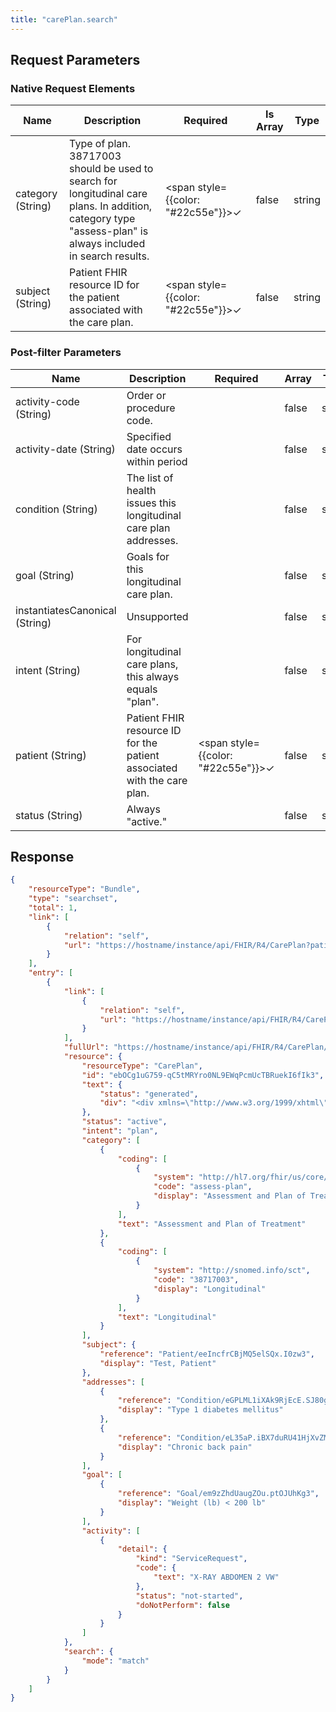 ```yaml
---
title: "carePlan.search"
---
```


## Request Parameters

### Native Request Elements
| Name | Description | Required | Is Array | Type |
|------|-------------|----------|-----------|------|
| category (String) | Type of plan. 38717003 should be used to search for longitudinal care plans. In addition, category type "assess-plan" is always included in search results. | <span style={{color: "#22c55e"}}>✓</span> | false | string |
| subject (String) | Patient FHIR resource ID for the patient associated with the care plan. | <span style={{color: "#22c55e"}}>✓</span> | false | string |

### Post-filter Parameters
| Name | Description | Required | Array | Type |
|------|-------------|----------|--------|------|
| activity-code (String) | Order or procedure code. | | false | string |
| activity-date (String) | Specified date occurs within period | | false | string |
| condition (String) | The list of health issues this longitudinal care plan addresses. | | false | string |
| goal (String) | Goals for this longitudinal care plan. | | false | string |
| instantiatesCanonical (String) | Unsupported | | false | string |
| intent (String) | For longitudinal care plans, this always equals "plan". | | false | string |
| patient (String) | Patient FHIR resource ID for the patient associated with the care plan. | <span style={{color: "#22c55e"}}>✓</span> | false | string |
| status (String) | Always "active." | | false | string |

## Response

```json
{
    "resourceType": "Bundle",
    "type": "searchset",
    "total": 1,
    "link": [
        {
            "relation": "self",
            "url": "https://hostname/instance/api/FHIR/R4/CarePlan?patient=eeIncfrCBjMQ5elSQx.I0zw3&category=38717003"
        }
    ],
    "entry": [
        {
            "link": [
                {
                    "relation": "self",
                    "url": "https://hostname/instance/api/FHIR/R4/CarePlan/ebOCg1uG759-qC5tMRYro0NL9EWqPcmUcTBRuekI6fIk3"
                }
            ],
            "fullUrl": "https://hostname/instance/api/FHIR/R4/CarePlan/ebOCg1uG759-qC5tMRYro0NL9EWqPcmUcTBRuekI6fIk3",
            "resource": {
                "resourceType": "CarePlan",
                "id": "ebOCg1uG759-qC5tMRYro0NL9EWqPcmUcTBRuekI6fIk3",
                "text": {
                    "status": "generated",
                    "div": "<div xmlns=\"http://www.w3.org/1999/xhtml\"><h1>Active Problems</h1><ul><li>Type 1 diabetes mellitus</li><li>Chronic back pain</li></ul><h1>Goals</h1><ul><li>Weight (lb) &lt; 200 lb</li></ul><h1>Upcoming Procedure Orders</h1><table><tr><th>Procedure Order</th><th>Start</th><th>End</th><th>Status</th></tr><tr><td>X-RAY ABDOMEN 2 VW</td><td>N/A</td><td>N/A</td><td>Not Started</td></tr></table></div>"
                },
                "status": "active",
                "intent": "plan",
                "category": [
                    {
                        "coding": [
                            {
                                "system": "http://hl7.org/fhir/us/core/CodeSystem/careplan-category",
                                "code": "assess-plan",
                                "display": "Assessment and Plan of Treatment"
                            }
                        ],
                        "text": "Assessment and Plan of Treatment"
                    },
                    {
                        "coding": [
                            {
                                "system": "http://snomed.info/sct",
                                "code": "38717003",
                                "display": "Longitudinal"
                            }
                        ],
                        "text": "Longitudinal"
                    }
                ],
                "subject": {
                    "reference": "Patient/eeIncfrCBjMQ5elSQx.I0zw3",
                    "display": "Test, Patient"
                },
                "addresses": [
                    {
                        "reference": "Condition/eGPLML1iXAk9RjEcE.SJ80gBxuNRI9.YnRHlOxDzGryw3",
                        "display": "Type 1 diabetes mellitus"
                    },
                    {
                        "reference": "Condition/eL35aP.iBX7duRU41HjXvZM49E0L2NeP8eH9LiCtVR.Q3",
                        "display": "Chronic back pain"
                    }
                ],
                "goal": [
                    {
                        "reference": "Goal/em9zZhdUaugZOu.ptOJUhKg3",
                        "display": "Weight (lb) < 200 lb"
                    }
                ],
                "activity": [
                    {
                        "detail": {
                            "kind": "ServiceRequest",
                            "code": {
                                "text": "X-RAY ABDOMEN 2 VW"
                            },
                            "status": "not-started",
                            "doNotPerform": false
                        }
                    }
                ]
            },
            "search": {
                "mode": "match"
            }
        }
    ]
}
```

